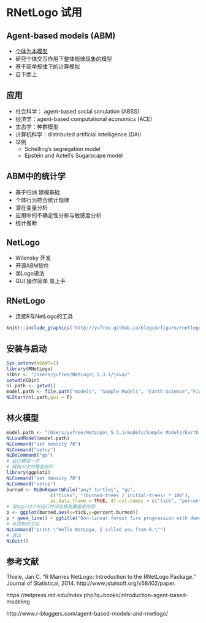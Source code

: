 # RNetLogo 试用

## Agent-based models (ABM)

- [个体为本模型](https://zh.wikipedia.org/wiki/%E4%B8%AA%E4%BD%93%E4%B8%BA%E6%9C%AC%E6%A8%A1%E5%9E%8B)
- 研究个体交互作用下整体规律现象的模型
- 基于简单规律下的计算模拟
- 自下而上

## 应用

- 社会科学： agent-based social simulation (ABSS)
- 经济学：agent-based computational economics (ACE)
- 生态学：种群模型
- 计算机科学：distributed artificial intelligence (DAI)
- 举例
    - Schelling’s segregation model 
    - Epstein and Axtell's Sugarscape model 

## ABM中的统计学

- 基于归纳 建模基础
- 个体行为符合统计规律
- 潜在变量分析
- 应用中的不确定性分析与敏感度分析
- 统计推断

## NetLogo

- Wilensky 开发
- 开源ABM软件
- 类Logo语法
- GUI 操作简单 易上手

## RNetLogo

- 连接R与NetLogo的工具

```r
knitr::include_graphics('http://yufree.github.io/blogcn/figure/rnetlogo.png')
```

## 安装与启动

```r
Sys.setenv(NOAWT=1)
library(RNetLogo)
nlDir <- "/Users/yufree/NetLogo\ 5.3.1/java/"
setwd(nlDir)
nl.path <- getwd()
model.path <- file.path("models", "Sample Models", "Earth Science","Fire.nlogo")
NLStart(nl.path,gui = F)
```


## 林火模型

```r
model.path <- "/Users/yufree/NetLogo\ 5.3.1/models/Sample Models/Earth Science/Fire.nlogo"
NLLoadModel(model.path)
NLCommand("set density 70")
NLCommand("setup")
NLDoCommand("go")
# 运行模型一次
# 模拟火灾的覆盖面积
library(ggplot2)
NLCommand("set density 70")
NLCommand("setup")
burned <- NLDoReportWhile("any? turtles", "go",
                c("ticks", "(burned-trees / initial-trees) * 100"),
                as.data.frame = TRUE, df.col.names = c("tick", "percent.burned"))
# 用ggplot2对运行时间与模型覆盖度作图
p <- ggplot(burned,aes(x=tick,y=percent.burned))
p + geom_line() + ggtitle("Non-linear forest fire progression with density = 60")
# 与控制台交互
NLCommand("print \"Hello NetLogo, I called you from R.\"")
# 退出
NLQuit()
```

## 参考文献

Thiele, Jan C. “R Marries NetLogo: Introduction to the RNetLogo Package.” Journal of Statistical, 2014. http://www.jstatsoft.org/v58/i02/paper.

https://mitpress.mit.edu/index.php?q=books/introduction-agent-based-modeling

http://www.r-bloggers.com/agent-based-models-and-rnetlogo/
